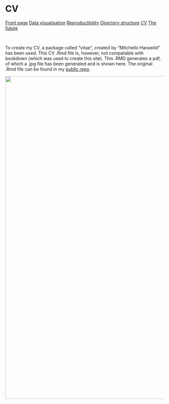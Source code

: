 # CV
<body id="start">
<div class="topnav">
  <a href='index.html#frontpage'>Front page</a>
  <a href='data-visualisation.html#data-visualisation'>Data visualisation</a>
  <a href='reproductibility.html#Reproductibility'>Reproductibility</a>
  <a href='sorting-directories.html#sorting-directories'>Directory structure</a>
  <a href='cv.html#cv'>CV</a>
  <a href='plan-for-future.html#plan-for-future'>The future</a>
</div>

&nbsp;

To create my CV, a package called "vitae", created by "Mitchello Harawild" has been used. This CV .Rmd file is, however, not compatable with bookdown (which was used to create this site). This .RMD generates a pdf, of which a .jpg file has been generated and is shown here. The original .Rmd file can be found in my [public repo](https://github.com/PedroDeBos/PedroDeBos.github.io).

<img src="./images/CV_PedroDeBos1024_1.jpg" style="width:724px;height:1024px" class="center">

